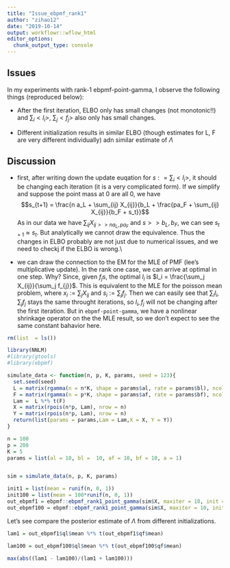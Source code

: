 ```yaml
---
title: "Issue_ebpmf_rank1"
author: "zihao12"
date: "2019-10-14"
output: workflowr::wflow_html
editor_options:
  chunk_output_type: console
---
```


## Issues
In my experiments with rank-1 ebpmf-point-gamma, I observe the following things  (reproduced below):\

* After the first  iteration, ELBO only has small changes (not monotonic!!) and $\sum_i <l_i>$, $\sum_j <f_j>$  also only  has  small changes. \

* Different initialization results in  similar ELBO (though estimates for  L, F are very different individually) adn similar estimate of $\Lambda$



## Discussion
* first, after writing down  the  update euqation for $s : =\sum_i <l_i>$, it should  be changing each iteration (it is a very complicated form). If we simplify and suppose the  point mass at 0 are all 0, we  have 
$$s_{t+1} = \frac{n a_L  + \sum_{ij} X_{ij}}{b_L + \frac{pa_F + \sum_{ij} X_{ij}}{b_F + s_t}}$$
As in our data we have $\sum_{ij} X_{ij >>n a_L, pa_F}$ and $s >> b_L, b_F$, we can see $s_{t+1} \approx s_t$. But analytically  we cannot draw the equivalence. Thus the changes  in  ELBO probably are not  just  due to  numerical issues, and we need to checkj  if the ELBO is  wrong.\\

* we  can  draw the connection to the EM for the MLE of PMF (lee's multiplicative update). In the rank  one case, we can arrive at  optimal in one step. Why? Since, given $f_j$s, the optimal $l_i$ is $l_i = \frac{\sum_j  X_{ij}}{\sum_j  f_{j}}$. This is equivalent to the MLE for the poisson mean problem, where  $x_i := \sum_j X_{ij}$ and $s_i := \sum_j f_j$. Then we can easily see that $\sum_i l_i$, $\sum_j f_j$ stays the same throught iterations, so $l_i, f_j$ will not be changing after the first  iteration. But in `ebpmf-point-gamma`, we have a nonlinear shrinkage operator on the  the MLE result, so we don't expect to see the same constant bahavior here.

```r
rm(list  = ls())

library(NNLM)
#library(gtools)
#library(ebpmf)

simulate_data <- function(n, p, K, params, seed = 123){
  set.seed(seed)
  L = matrix(rgamma(n = n*K, shape = params$al, rate = params$bl), ncol = K)
  F = matrix(rgamma(n = p*K, shape = params$af, rate = params$bf), ncol = K)
  Lam =  L %*% t(F)
  X = matrix(rpois(n*p, Lam), nrow = n)
  Y = matrix(rpois(n*p, Lam), nrow = n)
  return(list(params = params,Lam = Lam,X = X, Y = Y))
}

n = 100
p = 200
K = 5
params = list(al = 10, bl =  10, af = 10, bf = 10, a = 1)


sim = simulate_data(n, p, K, params)

init1 = list(mean = runif(n, 0, 1))
init100 = list(mean = 100*runif(n, 0, 1))
out_ebpmf1 = ebpmf::ebpmf_rank1_point_gamma(sim$X, maxiter = 10, init = init1, verbose = T)
out_ebpmf100 = ebpmf::ebpmf_rank1_point_gamma(sim$X, maxiter = 10, init = init100, verbose = T)
```



Let's see compare the posterior estimate of  $\Lambda$ from different initializations. 
```r
lam1 = out_ebpmf1$ql$mean %*% t(out_ebpmf1$qf$mean)

lam100 = out_ebpmf100$ql$mean %*% t(out_ebpmf100$qf$mean)

max(abs((lam1 - lam100)/(lam1 + lam100)))

```






